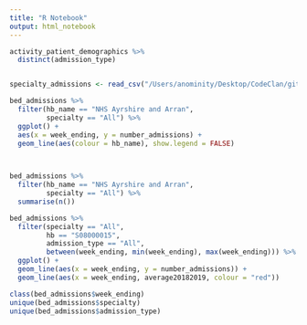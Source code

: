 ```yaml
---
title: "R Notebook"
output: html_notebook
---
```

```r
activity_patient_demographics %>% 
  distinct(admission_type)


specialty_admissions <- read_csv("/Users/anominity/Desktop/CodeClan/gitgroup/phs_group_project/02_cleaned_data/admissions_by_speciality_clean.csv")

bed_admissions %>% 
  filter(hb_name == "NHS Ayrshire and Arran",
         specialty == "All") %>% 
  ggplot() +
  aes(x = week_ending, y = number_admissions) +
  geom_line(aes(colour = hb_name), show.legend = FALSE)
  


bed_admissions %>% 
  filter(hb_name == "NHS Ayrshire and Arran",
         specialty == "All") %>% 
  summarise(n())
```

```r
bed_admissions %>% 
  filter(specialty == "All", 
         hb == "S08000015",
         admission_type == "All",
         between(week_ending, min(week_ending), max(week_ending))) %>%  
  ggplot() +
  geom_line(aes(x = week_ending, y = number_admissions)) +
  geom_line(aes(x = week_ending, average20182019, colour = "red"))

class(bed_admissions$week_ending)
unique(bed_admissions$specialty)
unique(bed_admissions$admission_type)
```

